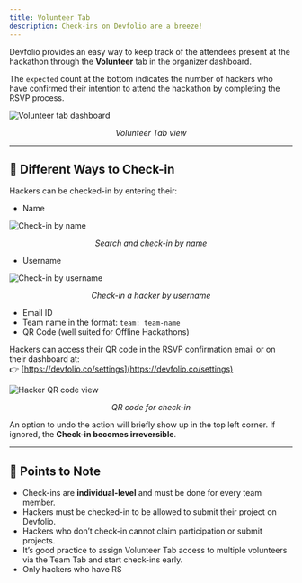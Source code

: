 ```yaml
---
title: Volunteer Tab
description: Check-ins on Devfolio are a breeze!
---
```


Devfolio provides an easy way to keep track of the attendees present at the hackathon through the <strong>Volunteer</strong> tab in the organizer dashboard.

The <code>expected</code> count at the bottom indicates the number of hackers who have confirmed their intention to attend the hackathon by completing the RSVP process.

<img src="/assets/image-9.21.png" alt="Volunteer tab dashboard" />
<p align="center"><i>Volunteer Tab view</i></p>

---

## 🛂 Different Ways to Check-in

Hackers can be checked-in by entering their:

- Name  
<img src="/assets/checkin.gif" alt="Check-in by name" />
<p align="center"><i>Search and check-in by name</i></p>

- Username  
<img src="/assets/image-9.22.png" alt="Check-in by username" />
<p align="center"><i>Check-in a hacker by username</i></p>

- Email ID  
- Team name in the format: <code>team: team-name</code>  
- QR Code (well suited for Offline Hackathons)

Hackers can access their QR code in the RSVP confirmation email or on their dashboard at:  
👉 [https://devfolio.co/settings](https://devfolio.co/settings)

<img src="/assets/image-9.23.png" alt="Hacker QR code view" />
<p align="center"><i>QR code for check-in</i></p>

<Callout title="Heads up!" type="warning">
  An option to undo the action will briefly show up in the top left corner.  
  If ignored, the <strong>Check-in becomes irreversible</strong>.
</Callout>

---

## 📌 Points to Note

- Check-ins are **individual-level** and must be done for every team member.
- Hackers must be checked-in to be allowed to submit their project on Devfolio.
- Hackers who don’t check-in cannot claim participation or submit projects.
- It’s good practice to assign Volunteer Tab access to multiple volunteers via the Team Tab and start check-ins early.
- Only hackers who have RS
